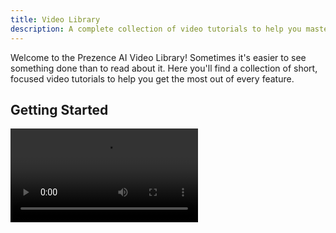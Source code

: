 ```yaml
---
title: Video Library
description: A complete collection of video tutorials to help you master Prezence AI.
---
```


Welcome to the Prezence AI Video Library! Sometimes it's easier to see something done than to read about it. Here you'll find a collection of short, focused video tutorials to help you get the most out of every feature.

## Getting Started

<video src="https://www.loom.com/embed/your-getting-started-video-id" />

## Lead Management

<video src="https://www.loom.com/embed/your-lead-dashboard-video-id" />

## Automation & Campaigns

<video src="https://www.loom.com/embed/your-lead-magnets-video-id" />

*More videos coming soon!*
